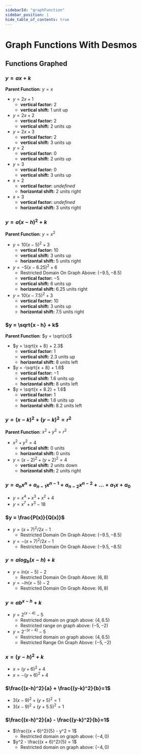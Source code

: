 ```yaml
---
sidebarId: "graphFunction"
sidebar_position: 1
hide_table_of_contents: true
---
```




# Graph Functions With Desmos

<DesmosGraph expressions={projectPartOneExpressions} />

## **Functions Graphed**

### **$y = ax + k$** 
  **Parent Function**: $y = x$
- $y=2x+1$
    - **vertical factor:** $2$
    - **vertical shift:** $1$ unit up
- $y=2x+2$
    - **vertical factor:** $2$
    - **vertical shift:** $2$ units up
- $y=2x+3$
    - **vertical factor:** $2$
    - **vertical shift:** $3$ units up
- $y=2$
    - **vertical factor:** $0$
    - **vertical shift:** $2$ units up
- $y=3$
    - **vertical factor:** $0$
    - **vertical shift:** $3$ units up
- $x=2$
    - **vertical factor:** $undefined$
    - **horizontal shift:** $2$ units right
- $x=3$
    - **vertical factor:** $undefined$
    - **horizontal shift:** $3$ units right

### **$y = a(x - h)^2 + k$**
  **Parent Function**: $y = x^2$
  - $y=10(x-5)^2 + 3$
     - **vertical factor:** $10$
     - **vertical shift:** $3$ units up
     - **horizontal shift:** $5$ units right
  - $y=-5(x-6.25)^2 + 6$
     - Restricted Domain On Graph Above: $(-9.5, -8.5)$
     - **vertical factor:** $-5$
     - **vertical shift:** $6$ units up
     - **horizontal shift:** $6.25$ units right
  - $y=10(x-7.5)^2 + 3$
     - **vertical factor:** $10$
     - **vertical shift:** $3$ units up
     - **horizontal shift:** $7.5$ units right

### **$y = \sqrt{x - h} + k$**
  **Parent Function**: $y = \sqrt{x}$
  - $y = \sqrt{x + 8} + 2.3$
     - **vertical factor:** $1$
     - **vertical shift:** $2.3$ units up
     - **horizontal shift:** $8$ units left
  - $y = -\sqrt{x + 8} + 1.6$
     - **vertical factor:** $-1$
     - **vertical shift:** $1.6$ units up
     - **horizontal shift:** $8$ units left
  - $y = \sqrt{x + 8.2} + 1.6$
     - **vertical factor:** $1$
     - **vertical shift:** $1.6$ units up
     - **horizontal shift:** $8.2$ units left

### **$y = (x - k)^2 + (y - k)^2 = r^2$**
  **Parent Function**: $x^2 + y^2 = r^2$
   - $x^2 + y^2=4$
     - **vertical shift:** $0$ units
     - **horizontal shift:** $0$ units
   - $y = (x-2)^2 + (y+2)^2=4$
     - **vertical shift:** $2$ units down
     - **horizontal shift:** $2$ units right

### **$y = a_{n}x^{n} + a_{n-1}x^{n-1} + a_{n-2}x^{n-2} + ... + a_{1}{x} + a_{0}$**
   - $y = x^4 + x^3 + x^2 + 4$
   - $y = x^7 + x^3 - 18$

### **$y = \frac{P(x)}{Q(x)}$**

  - $y = (x+7)^{2}/2x - 1$
    - Restricted Domain On Graph Above: $(-9.5, -8.5)$
  - $y = -(x+7)^{2}/2x - 1$
    - Restricted Domain On Graph Above: $(-9.5, -8.5)$

### $y = alog_{b}{(x-h)}+k$
  - $y = ln{(x - 5)} - 2$
    - Restricted Domain On  Graph Above: $(6,8)$
  - $y = -ln{(x - 5)} - 2$
    - Restricted Domain On  Graph Above: $(6,8)$

### $y = ab^{x-h}+k$
  - $y=2^{(x-4)}-5$
    - Restricted domain on graph above: $(4,6.5)$
    - Restricted range on graph above: $(-5,-2)$
  - $y=2^{-(x-4)}-5$
    - Restricted domain on graph above: $(4,6.5)$
    - Restricted Range On  Graph Above: $(-5,-2)$
    
### $x = (y-h)^2+k$

  - $x = (y + 6)^2 + 4$
  - $x = -(y + 6)^2 + 4$

### $\frac{(x-h)^2}{a} + \frac{(y-k)^2}{b}=1$   
  - $3(x-9)^2 + (y+5)^2 = 1$
  - $3(x-9)^2 + (y+5.5)^2 = 1$


### $\frac{(x-h)^2}{a} - \frac{(y-k)^2}{b}=1$
  - $\frac{(x + 6)^2}{5} - y^2 = 1$
    - Restricted domain on graph above: $(-4, 0)$
  - $y^2 - \frac{(x + 6)^2}{5} = 1$
    - Restricted domain on graph above: $(-4, 0)$ 



